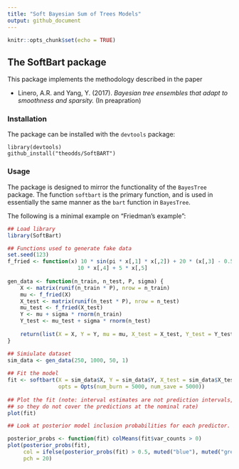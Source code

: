 ```yaml
---
title: "Soft Bayesian Sum of Trees Models"
output: github_document
---
```


```r
knitr::opts_chunk$set(echo = TRUE)
```

## The SoftBart package

This package implements the methodology described in the paper 

- Linero, A.R. and Yang, Y. (2017). *Bayesian tree ensembles that adapt to smoothness and sparsity.* (In preapration)

### Installation

The package can be installed with the `devtools` package:

    library(devtools)
    github_install("theodds/SoftBART")
    
### Usage

The package is designed to mirror the functionality of the `BayesTree` package.
The function `softbart` is the primary function, and is used in essentially
the same manner as the `bart` function in `BayesTree`.

The following is a minimal example on "Friedman's example":


```r

## Load library
library(SoftBart)

## Functions used to generate fake data
set.seed(123)
f_fried <- function(x) 10 * sin(pi * x[,1] * x[,2]) + 20 * (x[,3] - 0.5)^2 + 
                      10 * x[,4] + 5 * x[,5]
    
gen_data <- function(n_train, n_test, P, sigma) {
    X <- matrix(runif(n_train * P), nrow = n_train)
    mu <- f_fried(X)
    X_test <- matrix(runif(n_test * P), nrow = n_test)
    mu_test <- f_fried(X_test)
    Y <- mu + sigma * rnorm(n_train)
    Y_test <- mu_test + sigma * rnorm(n_test)
        
    return(list(X = X, Y = Y, mu = mu, X_test = X_test, Y_test = Y_test, mu_test = mu_test))
}

## Simiulate dataset
sim_data <- gen_data(250, 1000, 50, 1)
    
## Fit the model
fit <- softbart(X = sim_data$X, Y = sim_data$Y, X_test = sim_data$X_test, 
                opts = Opts(num_burn = 5000, num_save = 5000))
    
## Plot the fit (note: interval estimates are not prediction intervals, 
## so they do not cover the predictions at the nominal rate)
plot(fit)

## Look at posterior model inclusion probabilities for each predictor. 

posterior_probs <- function(fit) colMeans(fit$var_counts > 0)
plot(posterior_probs(fit), 
     col = ifelse(posterior_probs(fit) > 0.5, muted("blue"), muted("green")), 
     pch = 20)


```
